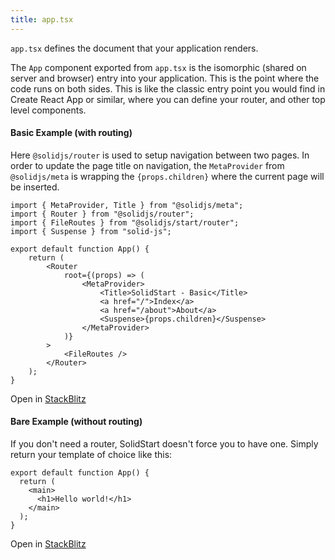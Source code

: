 ```yaml
---
title: app.tsx
---
```


`app.tsx` defines the document that your application renders.

The `App` component exported from `app.tsx` is the isomorphic (shared on server and browser) entry into your application. This is the point where the code runs on both sides. This is like the classic entry point you would find in Create React App or similar, where you can define your router, and other top level components.

#### Basic Example (with routing)

Here `@solidjs/router` is used to setup navigation between two pages. In order to update the page title on navigation, the `MetaProvider` from `@solidjs/meta` is wrapping the `{props.children}` where the current page will be inserted.


```tsx
import { MetaProvider, Title } from "@solidjs/meta";
import { Router } from "@solidjs/router";
import { FileRoutes } from "@solidjs/start/router";
import { Suspense } from "solid-js";

export default function App() {
	return (
		<Router
			root={(props) => (
				<MetaProvider>
					<Title>SolidStart - Basic</Title>
					<a href="/">Index</a>
					<a href="/about">About</a>
					<Suspense>{props.children}</Suspense>
				</MetaProvider>
			)}
		>
			<FileRoutes />
		</Router>
	);
}
```
Open in [StackBlitz](https://stackblitz.com/github/solidjs/solid-start/tree/main/examples/basic?file=src%2Fapp.tsx)


#### Bare Example (without routing)

If you don't need a router, SolidStart doesn't force you to have one. Simply return your template of choice like this:

```tsx
export default function App() {
  return (
    <main>
      <h1>Hello world!</h1>
    </main>
  );
}
```

Open in [StackBlitz](https://stackblitz.com/github/solidjs/solid-start/tree/main/examples/bare?file=src%2Fapp.tsx)

